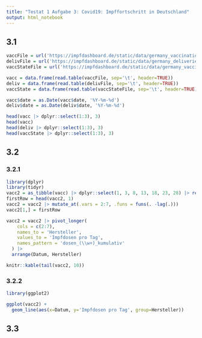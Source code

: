 ```yaml
---
title: "Testat 1 Aufgabe 3: Covid19: Impffortschritt in Deutschland"
output: html_notebook
---
```


## 3.1
```r
vaccFile = url('https://impfdashboard.de/static/data/germany_vaccinations_timeseries_v2.tsv')
delivFile = url('https://impfdashboard.de/static/data/germany_deliveries_timeseries_v2.tsv')
vaccStateFile = url('https://impfdashboard.de/static/data/germany_vaccinations_by_state.tsv')

vacc = data.frame(read.table(vaccFile, sep='\t', header=TRUE))
deliv = data.frame(read.table(delivFile, sep='\t', header=TRUE))
vaccState = data.frame(read.table(vaccStateFile, sep='\t', header=TRUE))
```
```r
vacc$date = as.Date(vacc$date, '%Y-%m-%d')
deliv$date = as.Date(deliv$date, '%Y-%m-%d')

head(vacc |> dplyr::select(1:3), 3)
head(vacc)
head(deliv |> dplyr::select(1:3), 3)
head(vaccState |> dplyr::select(1:3), 3)
```
## 3.2
### 3.2.1
```r
library(dplyr)
library(tidyr)
vacc2 = as_tibble(vacc) |> dplyr::select(1, 3, 8, 13, 18, 23, 28) |> rename(Datum = date)
firstRow = head(vacc2, 1)
vacc2 = vacc2 |> mutate_at(.vars = 2:7, .funs = funs(. -lag(.)))
vacc2[1,] = firstRow

vacc2 = vacc2 |> pivot_longer(
    cols = c(2:7),
    names_to = 'Hersteller',
    values_to = 'Impfdosen pro Tag',
    names_pattern = 'dosen_(\\w+)_kumulativ'
  ) |>
  arrange(Datum, Hersteller)

knitr::kable(tail(vacc2, 10))

```
### 3.2.2
```r
library(ggplot2)

ggplot(vacc2) +
  geom_line(aes(x=Datum, y='Impfdosen pro Tag', group=Hersteller))

```
## 3.3
```r


```